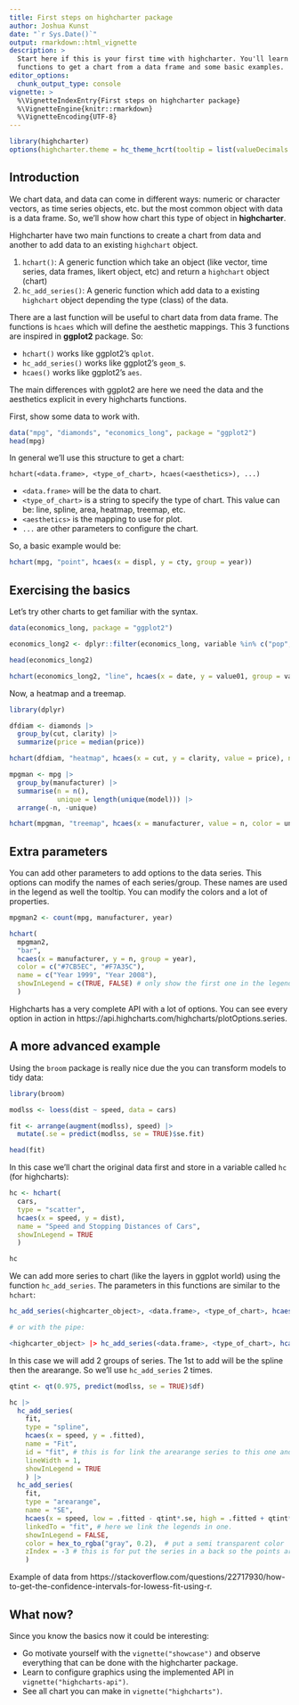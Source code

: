 ```yaml
---
title: First steps on highcharter package
author: Joshua Kunst
date: "`r Sys.Date()`"
output: rmarkdown::html_vignette
description: >
  Start here if this is your first time with highcharter. You'll learn the main   
  functions to get a chart from a data frame and some basic examples.
editor_options: 
  chunk_output_type: console
vignette: >
  %\VignetteIndexEntry{First steps on highcharter package}
  %\VignetteEngine{knitr::rmarkdown}
  %\VignetteEncoding{UTF-8}   
---
```


<script>
$(document).ready(function(){ 
  el = $(".page-header > h1")
  icon = "rocket"
  text = el.text()
  text_new = "<span class=\"fa fa-" + icon  + "\"></span> " + text
  el.html(text_new) 
}) ;
</script>

```r
library(highcharter)
options(highcharter.theme = hc_theme_hcrt(tooltip = list(valueDecimals = 2)))
```

## Introduction

We chart data, and data can come in different ways: numeric or character vectors,
as time series objects, etc. but the most common object with data is a data 
frame. So, we'll show how  chart this type of object in __highcharter__.

Highcharter have two main functions to create a chart from data and another
to add data to an existing `highchart` object.

1. `hchart()`: A generic function which take an object (like vector, time series,
data frames, likert object, etc) and return a `highchart` object (chart)
2. `hc_add_series()`: A generic function which add data to a existing
`highchart` object depending the type (class) of the data.

There are a last function will be useful to chart data from data frame. The 
functions is `hcaes` which will define the aesthetic mappings. This 3 functions
are inspired in __ggplot2__ package. So:

- `hchart()` works like ggplot2's `qplot`.
- `hc_add_series()` works like ggplot2's `geom_`s.
- `hcaes()` works like ggplot2's `aes`.

The main differences with ggplot2 are here we need the data and the aesthetics
explicit in every highcharts functions. 

First, show some data to work with.

```r
data("mpg", "diamonds", "economics_long", package = "ggplot2")
head(mpg)
```

In general we'll use this structure to get a chart:

```
hchart(<data.frame>, <type_of_chart>, hcaes(<aesthetics>), ...)
```

- `<data.frame>` will be the data to chart.
- `<type_of_chart>` is a string to specify the type of chart. This value can 
be: line, spline, area, heatmap, treemap, etc.
- `<aesthetics>` is the mapping to use for plot.
- `...` are other parameters to configure the chart.

So, a basic example would be:

```r
hchart(mpg, "point", hcaes(x = displ, y = cty, group = year))
```

## Exercising the basics

Let's try other charts to get familiar with the syntax.

```r
data(economics_long, package = "ggplot2")

economics_long2 <- dplyr::filter(economics_long, variable %in% c("pop", "uempmed", "unemploy"))

head(economics_long2)

hchart(economics_long2, "line", hcaes(x = date, y = value01, group = variable))
```

Now, a heatmap and a treemap.

```r
library(dplyr)

dfdiam <- diamonds |> 
  group_by(cut, clarity) |>
  summarize(price = median(price))

hchart(dfdiam, "heatmap", hcaes(x = cut, y = clarity, value = price), name = "Median Price") 

mpgman <- mpg |> 
  group_by(manufacturer) |> 
  summarise(n = n(),
            unique = length(unique(model))) |> 
  arrange(-n, -unique)

hchart(mpgman, "treemap", hcaes(x = manufacturer, value = n, color = unique))
```

## Extra parameters

You can add other parameters to add options to the data series. This options
can modify the names of each series/group. These names are used in the legend
as well the tooltip. You can modify the colors and a lot of properties.

```r
mpgman2 <- count(mpg, manufacturer, year)

hchart(
  mpgman2, 
  "bar",
  hcaes(x = manufacturer, y = n, group = year),
  color = c("#7CB5EC", "#F7A35C"),
  name = c("Year 1999", "Year 2008"),
  showInLegend = c(TRUE, FALSE) # only show the first one in the legend
  )
```

Highcharts has a very complete API with a lot of options. You can 
see every option in action in https://api.highcharts.com/highcharts/plotOptions.series.

## A more advanced example

Using the `broom` package is really nice due the you can transform 
models to tidy data:

```r
library(broom)

modlss <- loess(dist ~ speed, data = cars)

fit <- arrange(augment(modlss), speed) |> 
  mutate(.se = predict(modlss, se = TRUE)$se.fit)

head(fit)
```

In this case we'll chart the original data first and store in a variable called
`hc` (for highcharts):

```r
hc <- hchart(
  cars,
  type = "scatter",
  hcaes(x = speed, y = dist),
  name = "Speed and Stopping Distances of Cars",
  showInLegend = TRUE
  )

hc
```

We can add more series to chart (like the layers in ggplot world) using the
function `hc_add_series`. The parameters in this functions are similar to
the `hchart`:


```r
hc_add_series(<highcarter_object>, <data.frame>, <type_of_chart>, hcaes(<aesthetics>), ...)

# or with the pipe:

<highcarter_object> |> hc_add_series(<data.frame>, <type_of_chart>, hcaes(<aesthetics>), ...)

```

In this case we will add 2 groups of series. The 1st to add will be the 
spline then the arearange. So we'll use `hc_add_series` 2 times.

```r
qtint <- qt(0.975, predict(modlss, se = TRUE)$df)

hc |>
  hc_add_series(
    fit,
    type = "spline",
    hcaes(x = speed, y = .fitted),
    name = "Fit",
    id = "fit", # this is for link the arearange series to this one and have one legend
    lineWidth = 1,
    showInLegend = TRUE
    ) |> 
  hc_add_series(
    fit,
    type = "arearange",
    name = "SE",
    hcaes(x = speed, low = .fitted - qtint*.se, high = .fitted + qtint*.se),
    linkedTo = "fit", # here we link the legends in one.
    showInLegend = FALSE,
    color = hex_to_rgba("gray", 0.2),  # put a semi transparent color
    zIndex = -3 # this is for put the series in a back so the points are showed first
    )
```

Example of data from https://stackoverflow.com/questions/22717930/how-to-get-the-confidence-intervals-for-lowess-fit-using-r.

## What now?

Since you know the basics now it could be interesting:

- Go motivate yourself with the `vignette("showcase")` and observe everything that can be 
done with the highcharter package.
- Learn to configure graphics using the implemented API in `vignette("highcharts-api")`.
- See all chart you can make in `vignette("highcharts")`.
